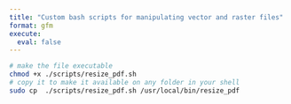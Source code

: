 ```yaml
---
title: "Custom bash scripts for manipulating vector and raster files"
format: gfm
execute:
  eval: false
---
```


```bash
# make the file executable
chmod +x ./scripts/resize_pdf.sh
# copy it to make it available on any folder in your shell
sudo cp  ./scripts/resize_pdf.sh /usr/local/bin/resize_pdf
```
